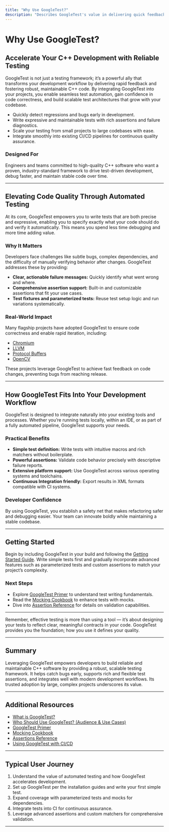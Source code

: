 ```yaml
---
title: "Why Use GoogleTest?"
description: "Describes GoogleTest's value in delivering quick feedback, reliable C++ code, and scalable testing architectures. Outlines real-world impacts such as test automation, improved code quality, and seamless integration into CI/CD pipelines. Showcases its wide adoption in projects ranging from Chromium and LLVM to Protocol Buffers and OpenCV."
---
```


# Why Use GoogleTest?

## Accelerate Your C++ Development with Reliable Testing

GoogleTest is not just a testing framework; it’s a powerful ally that transforms your development workflow by delivering rapid feedback and fostering robust, maintainable C++ code. By integrating GoogleTest into your projects, you enable seamless test automation, gain confidence in code correctness, and build scalable test architectures that grow with your codebase.

- Quickly detect regressions and bugs early in development.
- Write expressive and maintainable tests with rich assertions and failure diagnostics.
- Scale your testing from small projects to large codebases with ease.
- Integrate smoothly into existing CI/CD pipelines for continuous quality assurance.

### Designed For
Engineers and teams committed to high-quality C++ software who want a proven, industry-standard framework to drive test-driven development, debug faster, and maintain stable code over time.

---

## Elevating Code Quality Through Automated Testing

At its core, GoogleTest empowers you to write tests that are both precise and expressive, enabling you to specify exactly what your code should do and verify it automatically. This means you spend less time debugging and more time adding value.

### Why It Matters
Developers face challenges like subtle bugs, complex dependencies, and the difficulty of manually verifying behavior after changes. GoogleTest addresses these by providing:

- **Clear, actionable failure messages:** Quickly identify what went wrong and where.
- **Comprehensive assertion support:** Built-in and customizable assertions that fit your use cases.
- **Test fixtures and parameterized tests:** Reuse test setup logic and run variations systematically.

### Real-World Impact
Many flagship projects have adopted GoogleTest to ensure code correctness and enable rapid iteration, including:

- [Chromium](https://www.chromium.org/developers/testing)
- [LLVM](https://llvm.org/docs/TestingGuide.html)
- [Protocol Buffers](https://developers.google.com/protocol-buffers)
- [OpenCV](https://opencv.org)

These projects leverage GoogleTest to achieve fast feedback on code changes, preventing bugs from reaching release.

---

## How GoogleTest Fits Into Your Development Workflow

GoogleTest is designed to integrate naturally into your existing tools and processes. Whether you’re running tests locally, within an IDE, or as part of a fully automated pipeline, GoogleTest supports your needs.

### Practical Benefits

- **Simple test definition:** Write tests with intuitive macros and rich matchers without boilerplate.
- **Powerful assertions:** Validate code behavior precisely with descriptive failure reports.
- **Extensive platform support:** Use GoogleTest across various operating systems and toolchains.
- **Continuous Integration friendly:** Export results in XML formats compatible with CI systems.

### Developer Confidence
By using GoogleTest, you establish a safety net that makes refactoring safer and debugging easier. Your team can innovate boldly while maintaining a stable codebase.

---

## Getting Started

Begin by including GoogleTest in your build and following the [Getting Started Guide](/getting_started/intro_and_setup/about_googletest). Write simple tests first and gradually incorporate advanced features such as parameterized tests and custom assertions to match your project’s complexity.

### Next Steps
- Explore [GoogleTest Primer](/overview/product-introduction/what-is-googletest) to understand test writing fundamentals.
- Read the [Mocking Cookbook](/guides/real-world-workflows/mocking-best-practices) to enhance tests with mocks.
- Dive into [Assertion Reference](/docs/reference/assertions.md) for details on validation capabilities.

---

<Info>
Remember, effective testing is more than using a tool — it’s about designing your tests to reflect clear, meaningful contracts in your code. GoogleTest provides you the foundation; how you use it defines your quality.
</Info>

---

## Summary

Leveraging GoogleTest empowers developers to build reliable and maintainable C++ software by providing a robust, scalable testing framework. It helps catch bugs early, supports rich and flexible test assertions, and integrates well with modern development workflows. Its trusted adoption by large, complex projects underscores its value.

---

## Additional Resources

- [What is GoogleTest?](/overview/product-introduction/what-is-googletest)
- [Who Should Use GoogleTest? (Audience & Use Cases)](/overview/product-introduction/target-audience-use-cases)
- [GoogleTest Primer](/overview/product-introduction/what-is-googletest)
- [Mocking Cookbook](/guides/real-world-workflows/mocking-best-practices)
- [Assertions Reference](../reference/assertions.md)
- [Using GoogleTest with CI/CD](../guides/advanced-and-integration-guides/ci-integration-and-best-practices)

---

## Typical User Journey

1. Understand the value of automated testing and how GoogleTest accelerates development.
2. Set up GoogleTest per the installation guides and write your first simple test.
3. Expand coverage with parameterized tests and mocks for dependencies.
4. Integrate tests into CI for continuous assurance.
5. Leverage advanced assertions and custom matchers for comprehensive validation.


---